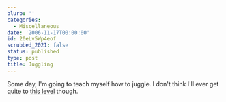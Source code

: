 ```yaml
---
blurb: ''
categories:
  - Miscellaneous
date: '2006-11-17T00:00:00'
id: 20eLv5Wp4eof
scrubbed_2021: false
status: published
type: post
title: Juggling
---
```


Some day, I'm going to teach myself how to juggle. I don't think
I'll ever get quite to
[this level](http://video.google.com/videoplay?docid=-4030065537274948741)
though.
